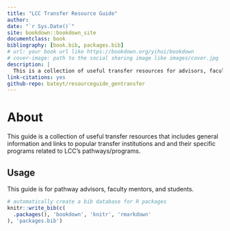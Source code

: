 ```yaml
--- 
title: "LCC Transfer Resource Guide"
author: 
date: "`r Sys.Date()`"
site: bookdown::bookdown_site
documentclass: book
bibliography: [book.bib, packages.bib]
# url: your book url like https://bookdown.org/yihui/bookdown
# cover-image: path to the social sharing image like images/cover.jpg
description: |
  This is a collection of useful transfer resources for advisors, faculty mentors, and students. It provides general information and links to popular transfer institutions and and their specific programs related to LCC's pathways/programs.
link-citations: yes
github-repo: bateyt/resourceguide_gentransfer
---
```


# About

This guide is a collection of useful transfer resources that includes general information and links to popular transfer institutions and and their specific programs related to LCC's pathways/programs.

## Usage 

This guide is for pathway advisors, faculty mentors, and students.


```r
# automatically create a bib database for R packages
knitr::write_bib(c(
  .packages(), 'bookdown', 'knitr', 'rmarkdown'
), 'packages.bib')
```
